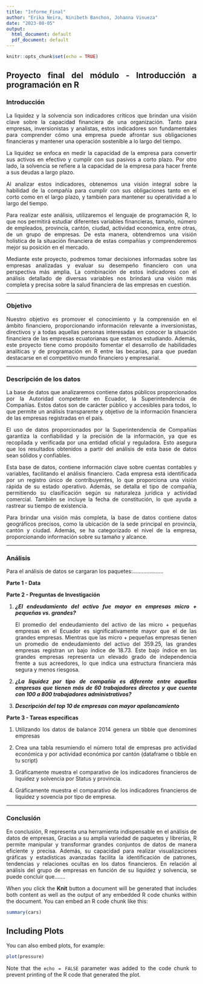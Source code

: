```yaml
---
title: "Informe_Final"
author: "Erika Neira, Ninibeth Banchon, Johanna Vinueza"
date: "2023-08-05"
output:
  html_document: default
  pdf_document: default
---
```


```{=html}
<style>
  body {
    text-align: justify;
  }
</style>
```
```r
knitr::opts_chunk$set(echo = TRUE)
```

## Proyecto final del módulo - Introducción a programación en R

### Introducción

La liquidez y la solvencia son indicadores críticos que brindan una visión clave sobre la capacidad financiera de una organización. Tanto para empresas, inversionistas y analistas, estos indicadores son fundamentales para comprender cómo una empresa puede afrontar sus obligaciones financieras y mantener una operación sostenible a lo largo del tiempo.

La liquidez se enfoca en medir la capacidad de la empresa para convertir sus activos en efectivo y cumplir con sus pasivos a corto plazo. Por otro lado, la solvencia se refiere a la capacidad de la empresa para hacer frente a sus deudas a largo plazo.

Al analizar estos indicadores, obtenemos una visión integral sobre la habilidad de la compañía para cumplir con sus obligaciones tanto en el corto como en el largo plazo, y también para mantener su operatividad a lo largo del tiempo.

Para realizar este análisis, utilizaremos el lenguaje de programación R, lo que nos permitirá estudiar diferentes variables financieras, tamaño, número de empleados, provincia, cantón, ciudad, actividad económica, entre otras, de un grupo de empresas. De esta manera, obtendremos una visión holística de la situación financiera de estas compañías y comprenderemos mejor su posición en el mercado.

Mediante este proyecto, podremos tomar decisiones informadas sobre las empresas analizadas y evaluar su desempeño financiero con una perspectiva más amplia. La combinación de estos indicadores con el análisis detallado de diversas variables nos brindará una visión más completa y precisa sobre la salud financiera de las empresas en cuestión.

------------------------------------------------------------------------

### Objetivo

Nuestro objetivo es promover el conocimiento y la comprensión en el ámbito financiero, proporcionando información relevante a inversionistas, directivos y a todas aquellas personas interesadas en conocer la situación financiera de las empresas ecuatorianas que estamos estudiando. Además, este proyecto tiene como propósito fomentar el desarrollo de habilidades analíticas y de programación en R entre las becarias, para que puedan destacarse en el competitivo mundo financiero y empresarial.

------------------------------------------------------------------------

### Descripción de los datos

La base de datos que analizaremos contiene datos públicos proporcionados por la Autoridad competente en Ecuador, la Superintendencia de Compañías. Estos datos son de carácter público y accesibles para todos, lo que permite un análisis transparente y objetivo de la información financiera de las empresas registradas en el país.

El uso de datos proporcionados por la Superintendencia de Compañías garantiza la confiabilidad y la precisión de la información, ya que es recopilada y verificada por una entidad oficial y reguladora. Esto asegura que los resultados obtenidos a partir del análisis de esta base de datos sean sólidos y confiables.

Esta base de datos, contiene información clave sobre cuentas contables y variables, facilitando el análisis financiero. Cada empresa está identificada por un registro único de contribuyentes, lo que proporciona una visión rápida de su estado operativo. Además, se detalla el tipo de compañía, permitiendo su clasificación según su naturaleza jurídica y actividad comercial. También se incluye la fecha de constitución, lo que ayuda a rastrear su tiempo de existencia.

Para brindar una visión más completa, la base de datos contiene datos geográficos precisos, como la ubicación de la sede principal en provincia, cantón y ciudad. Además, se ha categorizado el nivel de la empresa, proporcionando información sobre su tamaño y alcance.

------------------------------------------------------------------------

### Análisis

Para el análisis de datos se cargaran los paquetes:....................

**Parte 1 - Data**

**Parte 2 - Preguntas de Investigación**

1.  ***¿El endeudamiento del activo fue mayor en empresas micro + pequeñas vs. grandes?***

    El promedio del endeudamiento del activo de las micro + pequeñas empresas en el Ecuador es significativamente mayor que el de las grandes empresas. Mientras que las micro + pequeñas empresas tienen un promedio de endeudamiento del activo del 359.25, las grandes empresas registran un bajo índice de 18.73. Este bajo índice en las grandes empresas representa un elevado grado de independencia frente a sus acreedores, lo que indica una estructura financiera más segura y menos riesgosa.

2.  ***¿La liquidez por tipo de compañía es diferente entre aquellas empresas que tienen más de 60 trabajadores directos y que cuenta con 100 a 800 trabajadores administrativos?***

3.  ***Descripción del top 10 de empresas con mayor apalancamiento***

**Parte 3 - Tareas específicas**

1.  Utilizando los datos de balance 2014 genera un tibble que denomines empresas

2.  Crea una tabla resumiendo el número total de empresas pro actividad económica y por actividad económica por cantón (dataframe o tibble en tu script)

3.  Gráficamente muestra el comparativo de los indicadores financieros de liquidez y solvencia por Status y provincia.

4.  Gráficamente muestra el comparativo de los indicadores financieros de liquidez y sovencia por tipo de empresa.

------------------------------------------------------------------------

### Conclusión

En conclusión, R representa una herramienta indispensable en el análisis de datos de empresas, Gracias a su amplia variedad de paquetes y librerías, R permite manipular y transformar grandes conjuntos de datos de manera eficiente y precisa. Además, su capacidad para realizar visualizaciones gráficas y estadísticas avanzadas facilita la identificación de patrones, tendencias y relaciones ocultas en los datos financieros. En relación al análisis del grupo de empresas en función de su liquidez y solvencia, se puede concluir que.......

When you click the **Knit** button a document will be generated that includes both content as well as the output of any embedded R code chunks within the document. You can embed an R code chunk like this:

```r
summary(cars)
```

## Including Plots

You can also embed plots, for example:

```r
plot(pressure)
```

Note that the `echo = FALSE` parameter was added to the code chunk to prevent printing of the R code that generated the plot.
